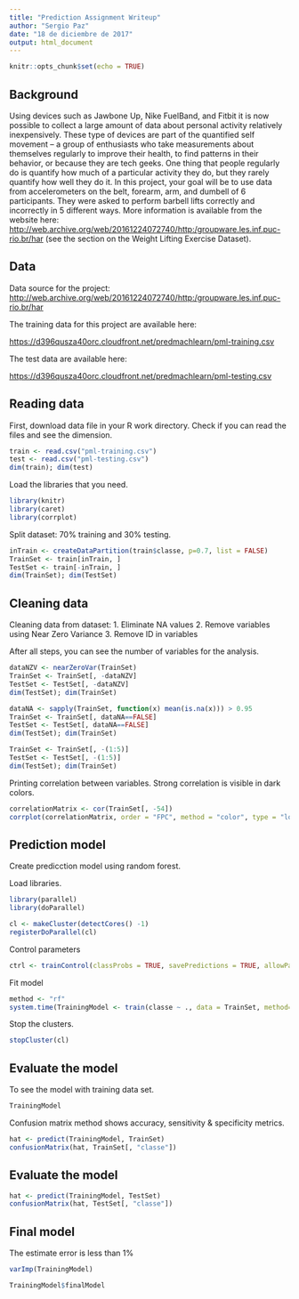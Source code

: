 ```yaml
---
title: "Prediction Assignment Writeup"
author: "Sergio Paz"
date: "18 de diciembre de 2017"
output: html_document
---
```


```r
knitr::opts_chunk$set(echo = TRUE)
```


## Background

Using devices such as Jawbone Up, Nike FuelBand, and Fitbit it is now possible to collect a large amount of data about personal activity relatively inexpensively. These type of devices are part of the quantified self movement – a group of enthusiasts who take measurements about themselves regularly to improve their health, to find patterns in their behavior, or because they are tech geeks. One thing that people regularly do is quantify how much of a particular activity they do, but they rarely quantify how well they do it. In this project, your goal will be to use data from accelerometers on the belt, forearm, arm, and dumbell of 6 participants. They were asked to perform barbell lifts correctly and incorrectly in 5 different ways. More information is available from the website here:
<http://web.archive.org/web/20161224072740/http:/groupware.les.inf.puc-rio.br/har> (see the section on the Weight Lifting Exercise Dataset).


## Data

Data source for the project:  <http://web.archive.org/web/20161224072740/http:/groupware.les.inf.puc-rio.br/har>

The training data for this project are available here:

<https://d396qusza40orc.cloudfront.net/predmachlearn/pml-training.csv>

The test data are available here:

<https://d396qusza40orc.cloudfront.net/predmachlearn/pml-testing.csv>


## Reading data

First, download data file in your R work directory.
Check if you can read the files and see the dimension.
```r
train <- read.csv("pml-training.csv")
test <- read.csv("pml-testing.csv")
dim(train); dim(test)
```

Load the libraries that you need.
```r
library(knitr)
library(caret)
library(corrplot)
```

Split dataset: 70% training and 30% testing.
```r
inTrain <- createDataPartition(train$classe, p=0.7, list = FALSE)
TrainSet <- train[inTrain, ]
TestSet <- train[-inTrain, ]
dim(TrainSet); dim(TestSet)
```


## Cleaning data

Cleaning data from dataset: 
1. Eliminate NA values
2. Remove variables using Near Zero Variance
3. Remove ID in variables

After all steps, you can see the number of variables for the analysis.
```r
dataNZV <- nearZeroVar(TrainSet)
TrainSet <- TrainSet[, -dataNZV]
TestSet <- TestSet[, -dataNZV]
dim(TestSet); dim(TrainSet)
```

```r
dataNA <- sapply(TrainSet, function(x) mean(is.na(x))) > 0.95
TrainSet <- TrainSet[, dataNA==FALSE]
TestSet <- TestSet[, dataNA==FALSE]
dim(TestSet); dim(TrainSet)
```

```r
TrainSet <- TrainSet[, -(1:5)]
TestSet <- TestSet[, -(1:5)]
dim(TestSet); dim(TrainSet)
```

Printing correlation between variables. Strong correlation is visible in dark colors.
```r
correlationMatrix <- cor(TrainSet[, -54])
corrplot(correlationMatrix, order = "FPC", method = "color", type = "lower", tl.cex = 0.8, tl.col = rgb(0, 0, 0))
```


## Prediction model

Create predicction model using random forest.

Load libraries.
```r
library(parallel)
library(doParallel)
```

```r
cl <- makeCluster(detectCores() -1)
registerDoParallel(cl)
```

Control parameters
```r
ctrl <- trainControl(classProbs = TRUE, savePredictions = TRUE, allowParallel = TRUE)
```

Fit model
```r
method <- "rf"
system.time(TrainingModel <- train(classe ~ ., data = TrainSet, method=method))
```

Stop the clusters.
```r
stopCluster(cl)
```


## Evaluate the model 

To see the model with training data set.
```r
TrainingModel
```

Confusion matrix method shows accuracy, sensitivity & specificity metrics.
```r
hat <- predict(TrainingModel, TrainSet)
confusionMatrix(hat, TrainSet[, "classe"])
```

## Evaluate the model

```r
hat <- predict(TrainingModel, TestSet)
confusionMatrix(hat, TestSet[, "classe"])
```

## Final model

The estimate error is less than 1%
```r
varImp(TrainingModel)
```

```r
TrainingModel$finalModel
```

